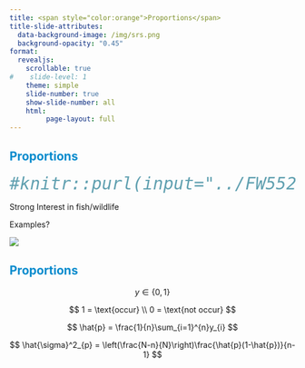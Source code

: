 ```yaml
---
title: <span style="color:orange">Proportions</span>
title-slide-attributes:
  data-background-image: /img/srs.png
  background-opacity: "0.45"
format:
  revealjs:
    scrollable: true
#    slide-level: 1
    theme: simple
    slide-number: true
    show-slide-number: all
    html:
         page-layout: full
---
```



## [Proportions]{style="color:#078BCD;"}

```{=html}
<style type="text/css">

code.r{
  font-size: 30px;
}
</style>
```

```r
#knitr::purl(input="../FW552/Proportions.qmd",output="../FW552/Proportions.r")
```

Strong Interest in fish/wildlife

Examples?

![](../img/proportion.png)


## [Proportions]{style="color:#078BCD;"}

$$
y \in \{0,1\}
$$

$$
1 = \text{occur} \\
0 = \text{not occur}
$$


$$
\hat{p} = \frac{1}{n}\sum_{i=1}^{n}y_{i} 
$$



$$
\hat{\sigma}^2_{p} = \left(\frac{N-n}{N}\right)\frac{\hat{p}(1-\hat{p})}{n-1}
$$



